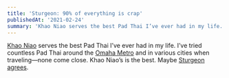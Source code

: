 ```yaml
---
title: 'Sturgeon: 90% of everything is crap'
publishedAt: '2021-02-24'
summary: 'Khao Niao serves the best Pad Thai I’ve ever had in my life.'
---
```


[Khao Niao](https://khao-niao.com/) serves the best Pad Thai I’ve ever had in my life. I’ve tried countless Pad Thai around the [Omaha Metro](https://en.wikipedia.org/wiki/Omaha%E2%80%93Council_Bluffs_metropolitan_area) and in various cities when traveling—none come close. Khao Niao’s is the best. Maybe [Sturgeon agrees](https://en.wikipedia.org/wiki/Sturgeon%27s_law).